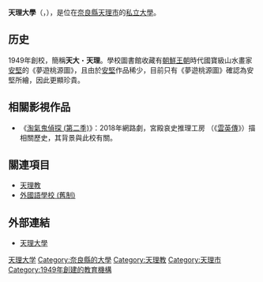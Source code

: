 {{大学(日本)
| 国=日本
| 大学名=天理大学
| ふりがな=てんりだいがく
| 英称=Tenri University
| 画像=Tenri univ.jpg
| 画像説明=杣之内校區
| 大学設置年=1949年
| 創立年=1925年
| 学校種別=私立
| 設置者=[[学校法人天理大学|学校法人天理大学]]
| 本部所在地=奈良県天理市杣之内町1050
| キャンパス=杣之内<br />体育学部
| 学部=人間学部<br />文学部<br />国際文化学部<br />体育学部
| 研究科=臨床人間学研究科
| 大学の略称=天大（てんだい）・天理（てんり）
| ウェブサイト=http://www.tenri-u.ac.jp/
}}

'''天理大學'''（{{Lang-ja|てんりだいがく}}，{{Lang-en|Tenri University}}），是位在[[奈良縣|奈良縣]][[天理市|天理市]]的[[私立大學|私立大學]]。

==历史==
1949年創校，簡稱'''天大'''・'''天理'''。學校圖書館收藏有[[朝鮮王朝|朝鮮王朝]]時代國寶級山水畫家[[安堅|安堅]]的《夢遊桃源圖》，且由於[[安堅|安堅]]作品稀少，目前只有《夢遊桃源圖》確認為安堅所繪，因此更顯珍貴。

== 相關影視作品 ==
*《[[淘氣鬼偵探_(第二季)|淘氣鬼偵探 (第二季)]]》：2018年網路劇，宮殿哀史推理工房 （《[[雲英傳|雲英傳]]》）描相關歷史，其背景與此校有關。

== 關連項目 ==
* [[天理教|天理教]]
* [[外國語學校_(舊制)|外國語學校 (舊制)]]

== 外部連結 ==
*[http://www.tenri-u.ac.jp/ 天理大學]{{Wayback|url=http://www.tenri-u.ac.jp/ |date=20130719063202 }}{{ja}}

[[Category:天理大学|]]
[[Category:奈良縣的大學|Category:奈良縣的大學]]
[[Category:天理教|Category:天理教]]
[[Category:天理市|Category:天理市]]
[[Category:1949年創建的教育機構|Category:1949年創建的教育機構]]